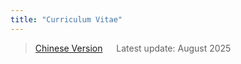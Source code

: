 ```yaml
---
title: "Curriculum Vitae"
---
```


> [Chinese Version](/ZhengquanCheng_CV_Chinese.pdf) &emsp; Latest update: August 2025
